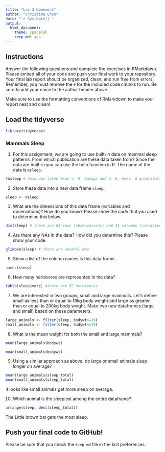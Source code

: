 ```yaml
---
title: "Lab 3 Homework"
author: "Christina Chen"
date: "`r Sys.Date()`"
output:
  html_document: 
    theme: spacelab
    keep_md: yes
---
```


## Instructions
Answer the following questions and complete the exercises in RMarkdown. Please embed all of your code and push your final work to your repository. Your final lab report should be organized, clean, and run free from errors. Remember, you must remove the `#` for the included code chunks to run. Be sure to add your name to the author header above.  

Make sure to use the formatting conventions of RMarkdown to make your report neat and clean!  

## Load the tidyverse
```r
library(tidyverse)
```

### Mammals Sleep  
1. For this assignment, we are going to use built-in data on mammal sleep patterns. From which publication are these data taken from? Since the data are built-in you can use the help function in R. The name of the data is `msleep`.  
```r
?msleep # data was taken from V. M. Savage and G. B. West. A quantitative, theoretical framework for understanding mammalian sleep. Proceedings of the National Academy of Sciences, 104 (3):1051-1056, 2007.
```

2. Store these data into a new data frame `sleep`.  
```r
sleep <- msleep
```

3. What are the dimensions of this data frame (variables and observations)? How do you know? Please show the *code* that you used to determine this below.  
```r
dim(sleep) # there are 83 rows (observations) and 11 columns (variables)
```

4. Are there any NAs in the data? How did you determine this? Please show your code.  
```r
glimpse(sleep) # there are several NAs
```

5. Show a list of the column names is this data frame.
```r
names(sleep)
```

6. How many herbivores are represented in the data?  
```r
table(sleep$vore) #there are 32 herbivores
```

7. We are interested in two groups; small and large mammals. Let's define small as less than or equal to 19kg body weight and large as greater than or equal to 200kg body weight. Make two new dataframes (large and small) based on these parameters.
```r
large_animals <- filter(sleep, bodywt>=19)
small_animals <- filter(sleep, bodywt<=19)
```

8. What is the mean weight for both the small and large mammals?
```r
mean(large_animals$bodywt)
```

```r
mean(small_animals$bodywt)
```

9. Using a similar approach as above, do large or small animals sleep longer on average?  

```r
mean(large_animals$sleep_total)
mean(small_animals$sleep_total)
```

It looks like small animals get more sleep on average.

10. Which animal is the sleepiest among the entire dataframe?

```r
arrange(sleep, desc(sleep_total))
```

The Little brown bat gets the most sleep.

## Push your final code to GitHub!
Please be sure that you check the `keep md` file in the knit preferences.   